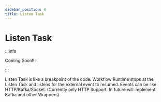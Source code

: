 ```yaml
---
sidebar_position: 6
title: Listen Task
---
```


# Listen Task

:::info

Coming Soon!!!

:::

Listen Task is like a breakpoint of the code. Workflow Runtime stops at the Listen Task and listens for the external event to resumed. Events can be like HTTP/Kafka/Socket. (Currently only HTTP Support. In future will implement Kafka and other Wrappers)
